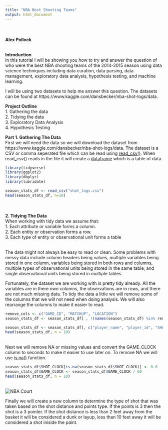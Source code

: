 ```yaml
---
title: "NBA Best Shooting Teams"
output: html_document
---
```

<br/>       
**Alex Pollock**<br/><br/>           

**Introduction**    
In this tutorial I will be showing you how to try and answer the question of who were the best NBA shooting teams of the 2014-2015 season using data science techniques including data curation, data parsing, data management, exploratory data analysis, hypothesis testing, and machine learning. <br/>

I will be using two datasets to help me answer this question. The datasets can be found at https://www.kaggle.com/dansbecker/nba-shot-logs/data. <br/>

**Project Outline**  
1. Gathering the data <br/>
2. Tidying the data <br/>
3. Exploratory Data Analysis <br/>
4. Hypothesis Testing <br/>



**Part 1. Gathering The Data**    
First we will need the data so we will download the dataset from https://www.kaggle.com/dansbecker/nba-shot-logs/data. The dataset is a CSV or comma seperated file which can be read using [read_csv()](https://readr.tidyverse.org/reference/read_delim.html). When read_csv() reads in the file it will create a [dataframe](http://www.r-tutor.com/r-introduction/data-frame) which is a table of data. 

```r
library(tidyverse)
library(ggplot2)
library(dbplyr)
library(lubridate)
```

```r
season_stats_df <- read_csv("shot_logs.csv")
head(season_stats_df, n=10)
```

<br/> <br/>
**2. Tidying The Data**  
When working with tidy data we assume that:<br/>
1. Each attribute or variable forms a column. <br/>
2. Each entity or observation forms a row. <br/>
3. Each type of entity or observational unit forms a table <br/><br/> 

The data might not always be easy to read or clean. Some problems with messy data include column headers being values, multiple variables being stored in one column, variables being stored in both rows and columns, multiple types of observational units being stored in the same table, and single observational units being stored in multiple tables.<br/>

Fortunately, the dataset we are working with is pretty tidy already. All the variables are in there own columns, the observations are in rows, and there are not much missing data. To tidy the data a little we will remove some of the columns that we will not need when doing analysis. We will also rearrange the columns to make it easier to read.<br/>

```r
remove_cols <- c("GAME_ID", "MATCHUP", "LOCATION")
season_stats_df <- season_stats_df[ , !(names(season_stats_df) %in% remove_cols)]

season_stats_df <- season_stats_df[, c("player_name", "player_id", "SHOT_NUMBER", "PERIOD", "GAME_CLOCK", "SHOT_CLOCK", "DRIBBLES", "TOUCH_TIME", "SHOT_DIST", "PTS_TYPE", "SHOT_RESULT", "FGM", "PTS", "CLOSEST_DEFENDER", "CLOSEST_DEFENDER_PLAYER_ID", "CLOSE_DEF_DIST", "W", "FINAL_MARGIN")]
head(season_stats_df, n = 10)
```
<br/>
Next we will remove NA or missing values and convert the GAME_CLOCK column to seconds to make it easier to use later on. To remove NA we will use [is.na()](https://www.programmingr.com/tutorial/is-na/) function.

```r
season_stats_df$SHOT_CLOCK[is.na(season_stats_df$SHOT_CLOCK)] <- 0.0
season_stats_df$GAME_CLOCK <- season_stats_df$GAME_CLOCK / 60
head(season_stats_df, n = 10)
```
<br/>
![NBA Court](nbacourt.jpg)

Finally we will create a new column to determine the type of shot that was taken based on the shot distance and points type. If the points is 3 then the shot is a 3 pointer. If the shot distance is less than 2 feet away from the basket it will be considered a dunk or layup, less than 10 feet away it will be considered a shot iniside the paint.
<br/>





